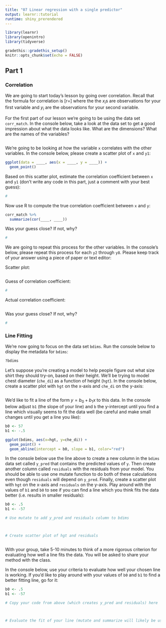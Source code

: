 ```yaml
---
title: "07 Linear regression with a single predictor"
output: learnr::tutorial
runtime: shiny_prerendered
---
```


```r
library(learnr)
library(openintro)
library(tidyverse)

gradethis::gradethis_setup()
knitr::opts_chunk$set(echo = FALSE)
```


## Part 1

### Correlation

We are going to start today's lesson by going over correlation. Recall that the formula for correlation is \[r=\frac{\sum(x_i-\bar{x})(y_i-\bar{y})}{\sqrt{\sum(x_i-\bar{x})^2\sum(y_i-\bar{y})^2}}\]
where the the $x_i$s are observations for your first variable and $y_i$ are the observations for your second variable.

For the first part of our lesson we're going to be using the data set `corr_match`. In the console below, take a look at the data set to get a good impression about what the data looks like. What are the dimensions? What are the names of the variables?

```r

```

We're going to be looking at how the variable `x` correlates with the other variables. In the console below, please create a scatter plot of `x` and `y1`:

```r
ggplot(data = ____, aes(x = ____, y = ____)) +
  geom_point()
```

Based on this scatter plot, estimate the correlation coefficient between `x` and `y1` (don't write any code in this part, just a comment with your best guess):

```r
# 
```

Now use R to compute the true correlation coefficient between `x` and `y`:

```r
corr_match %>%
  summarize(cor(____, ____))
```

Was your guess close? If not, why?

```r
# 
```

We are going to repeat this process for the other variables. In the console's below, please repeat this process for each `y2` through `y8`. Please keep track of your answer using a piece of paper or text editor:

Scatter plot:

```r

```

Guess of correlation coefficient:

```r
# 
```

Actual correlation coefficient:

```r

```

Was your guess close? If not, why?

```r
# 
```

### Line Fitting

We're now going to focus on the data set `bdims`. Run the console below to display the metadata for `bdims`:

```r
?bdims
```

Let's suppose you're creating a model to help people figure out what size shirt they should try-on, based on their height. We'll be trying to model chest diameter (`che_di`) as a function of height (`hgt`). In the console below, create a scatter plot with `hgt` on the x-axis and `che_di` on the y-axis:

```r

```


We'd like to fit a line of the form $y=b_0 + b_1x$ to this data. In the console below adjust `b1` (the slope of your line) and `b` the y-intercept until you find a line which visually seems to fit the data well (be careful and make small changes until you get a line you like):

```r
b0 <- 57
b1 <- -.5

ggplot(bdims, aes(x=hgt, y=che_di)) +
  geom_point() +
  geom_abline(intercept = b0, slope = b1, color="red")
```

In the console below use the line above to create a new column in the `bdims` data set called `y_pred` that contains the predicted values of `y`. Then create another column called `residuals`
with the residuals from your model. You should be able to use one mutate function to do both of these calculations even though `residuals` will depend on `y_pred`. Finally, create a scatter plot with `hgt` on the x-axis and `residuals` on the y-axis. Play around with the values of `b1` and `b0` to see if you can find a line which you think fits the data better (i.e. results in smaller residuals):


```r
b0 <- .5
b1 <- -57

# Use mutate to add y_pred and residuals column to bdims



# Create scatter plot of hgt and residuals



```


With your group, take 5-10 minutes to think of a more rigorous criterion for evaluating how well a line fits the data. You will be asked to share your method with the class.


In the console below, use your criteria to evaluate how well your chosen line is working. If you'd like to play around with your values of `b0` and `b1` to find a better fitting line, go for it:

```r
b0 <- .5
b1 <- -57

# Copy your code from above (which creates y_pred and residuals) here



# Evaluate the fit of your line (mutate and summarize will likely be useful here)



```